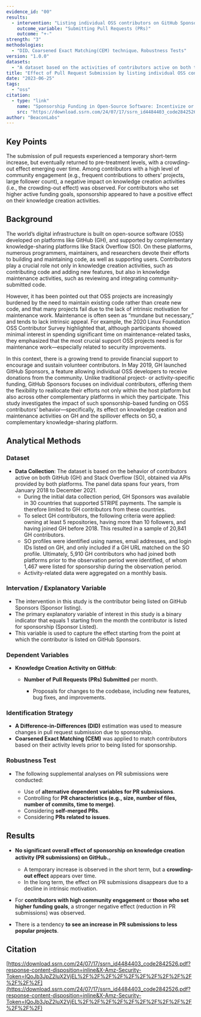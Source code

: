 ```yaml
---
evidence_id: "00"
results:
  - intervention: "Listing individual OSS contributors on GitHub Sponsors"
    outcome_variable: "Submitting Pull Requests (PRs)"
    outcome: "+-"
strength: "3"
methodologies:
  - "DID、Coarsened Exact Matching(CEM) technique、Robustness Tests"
version: "1.0.0"
datasets:
  - "A dataset based on the activities of contributors active on both the GitHub and Stack Overflow platforms."
title: "Effect of Pull Request Submission by listing individual OSS contributors on GitHub Sponsors"
date: "2023-06-25"
tags:
  - "oss"
citation:
  - type: "link"
    name: "Sponsorship Funding in Open-Source Software: Incentivize or Crowd-Out Motivations to Create, Maintain and Share?"
    src: "https://download.ssrn.com/24/07/17/ssrn_id4484403_code2842526.pdf?response-content-disposition=inline&X-Amz-Security-Token=IQoJb3JpZ2luX2VjEL%2F%2F%2F%2F%2F%2F%2F%2F%2F%2F%2FwEaCXVzLWVhc3QtMSJHMEUCIQCVjc%2FFHZ33w0i7HAmAtYnTEdpgdcQ6UZwOc4n67Tl60gIgZB6Uq5N%2FqP%2B4K20cAeIk52jv644E%2FeVlpwPPQ8dkJpgqxQUI2P%2F%2F%2F%2F%2F%2F%2F%2F%2F%2FARAEGgwzMDg0NzUzMDEyNTciDGAtKXuhQgasRUApeiqZBcalab7rv%2BFmzkC0HZPY3mSLdk4vD%2BiU2er03hIvbf8eMj8igRna5QuCbZbCsW7GePAR2ZVjrE2Kc%2BLigLblL1QvKnpiptI5DA%2FyhM%2BHJU4DyLeNrGe2VQkFSesnc0SCfknLoxs1MSWAIyzOx7hahS2Gmuyv%2FIiauI5IHbchapMskP6TnQJtLubha63W9IKRj9g%2Fp%2B98q3UeIRELJgCGek8JumnFeoyQja%2BJ5zFpOOnzbyjzADk15wOizj801PVEQ4IpQ9L7YGkJXuTFkhsysipO80ALBSpNWT03ShqvBkhqvlR4IbhVE1i%2B4%2Fnr%2FakU%2BnDY%2BvlD%2FTklE%2B1AO3KgKzoi1nNH%2B7F%2FAVQEkyc%2FxvhuUYDQ%2BN10QRGgBM%2Fq5lwBoZ%2FUWR4mLzj8wGzETFkQ8%2F67wu%2FgIloV5BYMiIiEYfo%2FdW4iRD6PFjL4lz5kuSXKy1byMqgAzXOELDpLfMo0nDuok1JFOEzH%2Bh032MQ%2F3P167yeXaEPgHOJO9iH3oKRLkdyykjZRaC4GjV6X%2Fs6vIEkjsCdELkRmvhhDjdwsrraQWZVYrxHvvZuwtBnopzYM84WYnUxf7G51NxqB0%2B0YAv9M6ZlhTHsRrljf1rt8ePWRnPy00zvtjF8dkpW2%2FG3e9RlpxGM4BXPEjCzYBjPbuzQz3TtshMMHHSBj7MJuN0RtIpUw0Ss1%2F8LHgc%2B3LRGEMbQB0oJ8aniRd709PO6jU6cncM9s61L4l2V4c1f76j2CY2UmDMna5S7YCxvTmoucq%2BTmg97SU698%2Fh84OCuy2HKViOfiVAd6vHHnSyiflgNvKUR%2FVUzzEqY2vLPixekNtXum22Gi9LWo9xFTMKnsx1Ta69dwhU9F4qB8JOdizJEnldZbND42mVYzMLms%2BcMGOrEBwyMSRsDbPcBIm6qlkSdFxzJ4w6T1yjroN4xU9Z8dicm9Cge6JAztjPAJQthXMe90DbQp2xBGxeauGif2bWRyQ02t4XziAX7lXyBOPLJhpJdjc273%2BysmLZ68aJ1mOdRw62QKzqmNaN2%2BXKb8zEJ%2B%2BBMh%2BKVhAi5NObOFYE491zio5z1E8LsQTM%2Fv0MKn7X2bCUGoz%2BOjfCJZdI6OT3gqr%2BrbWWVBLtuWssXsBBB0RBJZ&X-Amz-Algorithm=AWS4-HMAC-SHA256&X-Amz-Date=20250721T153800Z&X-Amz-SignedHeaders=host&X-Amz-Expires=300&X-Amz-Credential=ASIAUPUUPRWEUWLXFSAT%2F20250721%2Fus-east-1%2Fs3%2Faws4_request&X-Amz-Signature=d5734119b1eab43ae1a33536df99bfee85c22702c6cb963d32946a325b79ce2f&abstractId=4484403"
author: "BeaconLabs"
---
```


## Key Points

The submission of pull requests experienced a temporary short-term increase, but eventually returned to pre-treatment levels, with a crowding-out effect emerging over time. Among contributors with a high level of community engagement (e.g., frequent contributions to others’ projects, large follower count), a negative impact on knowledge creation activities (i.e., the crowding-out effect) was observed. For contributors who set higher active funding goals, sponsorship appeared to have a positive effect on their knowledge creation activities.

## Background

The world’s digital infrastructure is built on open-source software (OSS) developed on platforms like GitHub (GH), and supported by complementary knowledge-sharing platforms like Stack Overflow (SO). On these platforms, numerous programmers, maintainers, and researchers devote their efforts to building and maintaining code, as well as supporting users. Contributors play a crucial role not only in knowledge creation activities, such as contributing code and adding new features, but also in knowledge maintenance activities, such as reviewing and integrating community-submitted code.

However, it has been pointed out that OSS projects are increasingly burdened by the need to maintain existing code rather than create new code, and that many projects fail due to the lack of intrinsic motivation for maintenance work. Maintenance is often seen as “mundane but necessary,” and tends to lack intrinsic appeal. For example, the 2020 Linux Foundation OSS Contributor Survey highlighted that, although participants showed minimal interest in spending significant time on maintenance-related tasks, they emphasized that the most crucial support OSS projects need is for maintenance work—especially related to security improvements.

In this context, there is a growing trend to provide financial support to encourage and sustain volunteer contributors. In May 2019, GH launched GitHub Sponsors, a feature allowing individual OSS developers to receive donations from the community. Unlike traditional project- or activity-specific funding, GitHub Sponsors focuses on individual contributors, offering them the flexibility to reallocate their efforts not only within the host platform but also across other complementary platforms in which they participate. This study investigates the impact of such sponsorship-based funding on OSS contributors’ behavior—specifically, its effect on knowledge creation and maintenance activities on GH and the spillover effects on SO, a complementary knowledge-sharing platform.

## Analytical Methods

### Dataset

- **Data Collection**: The dataset is based on the behavior of contributors active on both GitHub (GH) and Stack Overflow (SO), obtained via APIs provided by both platforms. The panel data spans four years, from January 2018 to December 2021.
  - During the initial data collection period, GH Sponsors was available in 30 countries that supported STRIPE payments. The sample is therefore limited to GH contributors from these countries.
  - To select GH contributors, the following criteria were applied: owning at least 5 repositories, having more than 10 followers, and having joined GH before 2018. This resulted in a sample of 20,841 GH contributors.
  - SO profiles were identified using names, email addresses, and login IDs listed on GH, and only included if a GH URL matched on the SO profile. Ultimately, 5,910 GH contributors who had joined both platforms prior to the observation period were identified, of whom 1,467 were listed for sponsorship during the observation period.
  - Activity-related data were aggregated on a monthly basis.

### Intervation / Explanatory Variable

- The intervention in this study is the contributor being listed on GitHub Sponsors (Sponsor listing).
- The primary explanatory variable of interest in this study is a binary indicator that equals 1 starting from the month the contributor is listed for sponsorship (Sponsor Listed).
- This variable is used to capture the effect starting from the point at which the contributor is listed on GitHub Sponsors.

### Dependent Variables

- **Knowledge Creation Activity on GitHub**:

  - **Number of Pull Requests (PRs) Submitted** per month.

    - Proposals for changes to the codebase, including new features, bug fixes, and improvements.

### Identification Strategy

- **A Difference-in-Differences (DID)** estimation was used to measure changes in pull request submission due to sponsorship.
- **Coarsened Exact Matching (CEM)** was applied to match contributors based on their activity levels prior to being listed for sponsorship.

### Robustness Test

- The following supplemental analyses on PR submissions were conducted:

  - Use of **alternative dependent variables for PR submissions**.
  - Controlling for **PR characteristics (e.g., size, number of files, number of commits, time to merge)**.
  - Considering **self-merged PRs**.
  - Considering **PRs related to issues**.

## Results

- **No significant overall effect of sponsorship on knowledge creation activity (PR submissions) on GitHub.**。

  - A temporary increase is observed in the short term, but a **crowding-out effect** appears over time.
  - In the long term, the effect on PR submissions disappears due to a decline in intrinsic motivation.

- For **contributors with high community engagement** or **those who set higher funding goals**, a stronger negative effect (reduction in PR submissions) was observed.
- There is a tendency **to see an increase in PR submissions to less popular projects**.

## Citation

[https://download.ssrn.com/24/07/17/ssrn_id4484403_code2842526.pdf?response-content-disposition=inline&X-Amz-Security-Token=IQoJb3JpZ2luX2VjEL%2F%2F%2F%2F%2F%2F%2F%2F%2F%2F%2F%2F%2F](https://download.ssrn.com/24/07/17/ssrn_id4484403_code2842526.pdf?response-content-disposition=inline&X-Amz-Security-Token=IQoJb3JpZ2luX2VjEL%2F%2F%2F%2F%2F%2F%2F%2F%2F%2F%2F%2F%2F)
